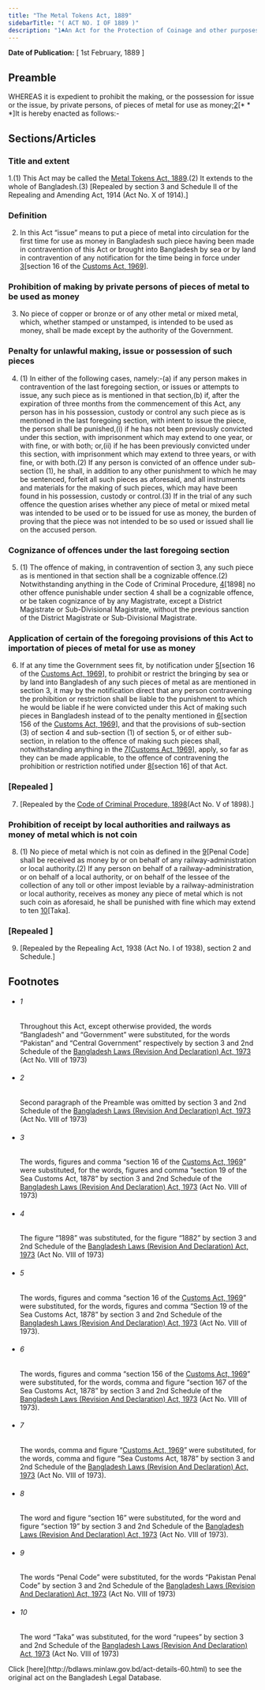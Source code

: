```yaml
---
title: "The Metal Tokens Act, 1889"
sidebarTitle: "( ACT NO. I OF 1889 )"
description: "1♣An Act for the Protection of Coinage and other purposes"
---
```


**Date of Publication:** [ 1st February, 1889 ]

## Preamble

WHEREAS it is expedient to prohibit the making, or the possession for issue or the issue, by private persons, of pieces of metal for use as money;[2](1)[\* \* \*]It is hereby enacted as follows:-

## Sections/Articles

### Title and extent

1.(1) This Act may be called the [Metal Tokens Act, 1889](/laws/act-60 "Metal Tokens Act, 1889").(2) It extends to the whole of Bangladesh.(3) [Repealed by section 3 and Schedule II of the Repealing and Amending Act, 1914 (Act No. X of 1914).]

### Definition

2. In this Act “issue” means to put a piece of metal into circulation for the first time for use as money in Bangladesh such piece having been made in contravention of this Act or brought into Bangladesh by sea or by land in contravention of any notification for the time being in force under [3](1)[section 16 of the [Customs Act, 1969](/laws/act-354 "Customs Act, 1969")].

### Prohibition of making by private persons of pieces of metal to be used as money

3. No piece of copper or bronze or of any other metal or mixed metal, which, whether stamped or unstamped, is intended to be used as money, shall be made except by the authority of the Government.

### Penalty for unlawful making, issue or possession of such pieces

4. (1) In either of the following cases, namely:-(a) if any person makes in contravention of the last foregoing section, or issues or attempts to issue, any such piece as is mentioned in that section,(b) if, after the expiration of three months from the commencement of this Act, any person has in his possession, custody or control any such piece as is mentioned in the last foregoing section, with intent to issue the piece, the person shall be punished,(i) if he has not been previously convicted under this section, with imprisonment which may extend to one year, or with fine, or with both; or,(ii) if he has been previously convicted under this section, with imprisonment which may extend to three years, or with fine, or with both.(2) If any person is convicted of an offence under sub-section (1), he shall, in addition to any other punishment to which he may be sentenced, forfeit all such pieces as aforesaid, and all instruments and materials for the making of such pieces, which may have been found in his possession, custody or control.(3) If in the trial of any such offence the question arises whether any piece of metal or mixed metal was intended to be used or to be issued for use as money, the burden of proving that the piece was not intended to be so used or issued shall lie on the accused person.

### Cognizance of offences under the last foregoing section

5. (1) The offence of making, in contravention of section 3, any such piece as is mentioned in that section shall be a cognizable offence.(2) Notwithstanding anything in the Code of Criminal Procedure, [4](1)[1898] no other offence punishable under section 4 shall be a cognizable offence, or be taken cognizance of by any Magistrate, except a District Magistrate or Sub-Divisional Magistrate, without the previous sanction of the District Magistrate or Sub-Divisional Magistrate.

### Application of certain of the foregoing provisions of this Act to importation of pieces of metal for use as money

6. If at any time the Government sees fit, by notification under [5](1)[section 16 of the [Customs Act, 1969](/laws/act-354 "Customs Act, 1969")], to prohibit or restrict the bringing by sea or by land into Bangladesh of any such pieces of metal as are mentioned in section 3, it may by the notification direct that any person contravening the prohibition or restriction shall be liable to the punishment to which he would be liable if he were convicted under this Act of making such pieces in Bangladesh instead of to the penalty mentioned in [6](2)[section 156 of the [Customs Act, 1969](/laws/act-354 "Customs Act, 1969")], and that the provisions of sub-section (3) of section 4 and sub-section (1) of section 5, or of either sub-section, in relation to the offence of making such pieces shall, notwithstanding anything in the [7](3)[[Customs Act, 1969](/laws/act-354 "Customs Act, 1969")], apply, so far as they can be made applicable, to the offence of contravening the prohibition or restriction notified under [8](4)[section 16] of that Act.

### [Repealed ]

7. [Repealed by the [Code of Criminal Procedure, 1898](/laws/act-75 "Code of Criminal Procedure, 1898")(Act No. V of 1898).]

### Prohibition of receipt by local authorities and railways as money of metal which is not coin

8. (1) No piece of metal which is not coin as defined in the [9](1)[Penal Code] shall be received as money by or on behalf of any railway-administration or local authority.(2) If any person on behalf of a railway-administration, or on behalf of a local authority, or on behalf of the lessee of the collection of any toll or other impost leviable by a railway-administration or local authority, receives as money any piece of metal which is not such coin as aforesaid, he shall be punished with fine which may extend to ten [10](2)[Taka].

### [Repealed ]

9. [Repealed by the Repealing Act, 1938 (Act No. I of 1938), section 2 and Schedule.]

## Footnotes

- ###### 1

  Throughout this Act, except otherwise provided, the words “Bangladesh” and “Government” were substituted, for the words “Pakistan” and “Central Government” respectively by section 3 and 2nd Schedule of the [Bangladesh Laws (Revision And Declaration) Act, 1973](/laws/act-430 "Bangladesh Laws (Revision And Declaration) Act, 1973") (Act No. VIII of 1973)

- ###### 2

  Second paragraph of the Preamble was omitted by section 3 and 2nd Schedule of the [Bangladesh Laws (Revision And Declaration) Act, 1973](/laws/act-430 "Bangladesh Laws (Revision And Declaration) Act, 1973") (Act No. VIII of 1973)

- ###### 3

  The words, figures and comma “section 16 of the [Customs Act, 1969](/laws/act-354 "Customs Act, 1969")” were substituted, for the words, figures and comma “section 19 of the Sea Customs Act, 1878” by section 3 and 2nd Schedule of the [Bangladesh Laws (Revision And Declaration) Act, 1973](/laws/act-430 "Bangladesh Laws (Revision And Declaration) Act, 1973") (Act No. VIII of 1973)

- ###### 4

  The figure “1898” was substituted, for the figure “1882” by section 3 and 2nd Schedule of the [Bangladesh Laws (Revision And Declaration) Act, 1973](/laws/act-430 "Bangladesh Laws (Revision And Declaration) Act, 1973") (Act No. VIII of 1973)

- ###### 5

  The words, figures and comma “section 16 of the [Customs Act, 1969](/laws/act-354 "Customs Act, 1969")” were substituted, for the words, figures and comma “Section 19 of the Sea Customs Act, 1878” by section 3 and 2nd Schedule of the [Bangladesh Laws (Revision And Declaration) Act, 1973](/laws/act-430 "Bangladesh Laws (Revision And Declaration) Act, 1973") (Act No. VIII of 1973).

- ###### 6

  The words, figures and comma “section 156 of the [Customs Act, 1969](/laws/act-354 "Customs Act, 1969")” were substituted, for the words, comma and figure “section 167 of the Sea Customs Act, 1878” by section 3 and 2nd Schedule of the [Bangladesh Laws (Revision And Declaration) Act, 1973](/laws/act-430 "Bangladesh Laws (Revision And Declaration) Act, 1973") (Act No. VIII of 1973).

- ###### 7

  The words, comma and figure “[Customs Act, 1969](/laws/act-354 "Customs Act, 1969")” were substituted, for the words, comma and figure “Sea Customs Act, 1878” by section 3 and 2nd Schedule of the [Bangladesh Laws (Revision And Declaration) Act, 1973](/laws/act-430 "Bangladesh Laws (Revision And Declaration) Act, 1973") (Act No. VIII of 1973).

- ###### 8

  The word and figure “section 16” were substituted, for the word and figure “section 19” by section 3 and 2nd Schedule of the [Bangladesh Laws (Revision And Declaration) Act, 1973](/laws/act-430 "Bangladesh Laws (Revision And Declaration) Act, 1973") (Act No. VIII of 1973).

- ###### 9

  The words “Penal Code” were substituted, for the words “Pakistan Penal Code” by section 3 and 2nd Schedule of the [Bangladesh Laws (Revision And Declaration) Act, 1973](/laws/act-430 "Bangladesh Laws (Revision And Declaration) Act, 1973") (Act No. VIII of 1973)

- ###### 10

  The word “Taka” was substituted, for the word “rupees” by section 3 and 2nd Schedule of the [Bangladesh Laws (Revision And Declaration) Act, 1973](/laws/act-430 "Bangladesh Laws (Revision And Declaration) Act, 1973") (Act No. VIII of 1973)

<Note>
  Click [here](http://bdlaws.minlaw.gov.bd/act-details-60.html) to see the original act on the Bangladesh Legal Database.
</Note>
